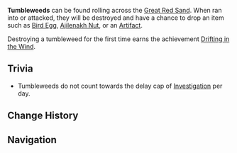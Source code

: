 {{stub}}
{{Terminology Infobox
|image        = Tumbleweed.png
|type         = Exploration
|region       = Sumeru
|subregion    = Great Red Sand
}}
'''Tumbleweeds''' can be found rolling across the [[Great Red Sand]]. When ran into or attacked, they will be destroyed and have a chance to drop an item such as [[Bird Egg]], [[Ajilenakh Nut]], or an [[Artifact]].

Destroying a tumbleweed for the first time earns the achievement [[Drifting in the Wind]].

==Trivia==
* Tumbleweeds do not count towards the delay cap of [[Investigation]] per day.

==Change History==
{{Change History|3.1}}

==Navigation==
{{Exploration Navbox|Sumeru}}